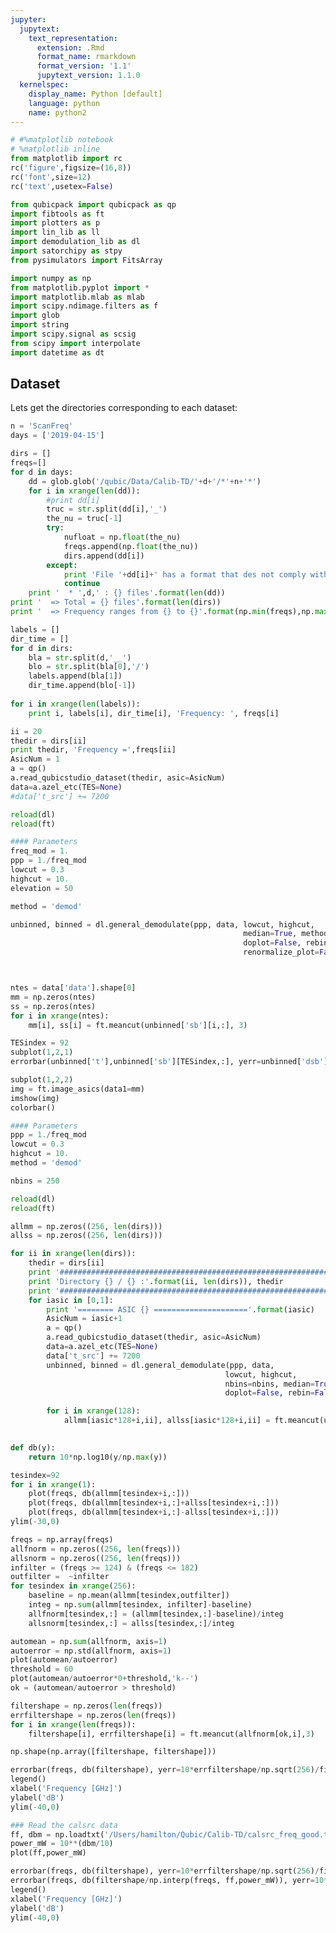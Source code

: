 ```yaml
---
jupyter:
  jupytext:
    text_representation:
      extension: .Rmd
      format_name: rmarkdown
      format_version: '1.1'
      jupytext_version: 1.1.0
  kernelspec:
    display_name: Python [default]
    language: python
    name: python2
---
```


```python
# #%matplotlib notebook
# %matplotlib inline
from matplotlib import rc
rc('figure',figsize=(16,8))
rc('font',size=12)
rc('text',usetex=False)

from qubicpack import qubicpack as qp
import fibtools as ft
import plotters as p
import lin_lib as ll
import demodulation_lib as dl
import satorchipy as stpy
from pysimulators import FitsArray

import numpy as np
from matplotlib.pyplot import *
import matplotlib.mlab as mlab
import scipy.ndimage.filters as f
import glob
import string
import scipy.signal as scsig
from scipy import interpolate
import datetime as dt

```

## Dataset
Lets get the directories corresponding to each dataset:

```python
n = 'ScanFreq'
days = ['2019-04-15']

dirs = []
freqs=[]
for d in days:
    dd = glob.glob('/qubic/Data/Calib-TD/'+d+'/*'+n+'*')
    for i in xrange(len(dd)): 
        #print dd[i]
        truc = str.split(dd[i],'_')
        the_nu = truc[-1]
        try:
            nufloat = np.float(the_nu)
            freqs.append(np.float(the_nu))
            dirs.append(dd[i])
        except:
            print 'File '+dd[i]+' has a format that des not comply with expectations => rejected'
            continue
    print '  * ',d,' : {} files'.format(len(dd))
print '  => Total = {} files'.format(len(dirs))
print '  => Frequency ranges from {} to {}'.format(np.min(freqs),np.max(freqs))

```

```python
labels = []
dir_time = []
for d in dirs:
    bla = str.split(d,'__')
    blo = str.split(bla[0],'/')
    labels.append(bla[1])
    dir_time.append(blo[-1])
    
for i in xrange(len(labels)): 
    print i, labels[i], dir_time[i], 'Frequency: ', freqs[i]

```

```python
ii = 20
thedir = dirs[ii]
print thedir, 'Frequency =',freqs[ii]
AsicNum = 1
a = qp()
a.read_qubicstudio_dataset(thedir, asic=AsicNum)
data=a.azel_etc(TES=None)
#data['t_src'] += 7200

```

```python
reload(dl)
reload(ft)

#### Parameters
freq_mod = 1.
ppp = 1./freq_mod
lowcut = 0.3
highcut = 10.
elevation = 50

method = 'demod'

unbinned, binned = dl.general_demodulate(ppp, data, lowcut, highcut,
                                                    median=True, method=method, 
                                                    doplot=False, rebin=False, 
                                                    renormalize_plot=False, verbose=True)



ntes = data['data'].shape[0]
mm = np.zeros(ntes)
ss = np.zeros(ntes)
for i in xrange(ntes):
    mm[i], ss[i] = ft.meancut(unbinned['sb'][i,:], 3)

TESindex = 92
subplot(1,2,1)
errorbar(unbinned['t'],unbinned['sb'][TESindex,:], yerr=unbinned['dsb'][TESindex,:], fmt='ro')

subplot(1,2,2)
img = ft.image_asics(data1=mm)
imshow(img)
colorbar()
```

```python
#### Parameters
ppp = 1./freq_mod
lowcut = 0.3
highcut = 10.
method = 'demod'

nbins = 250

reload(dl)
reload(ft)

allmm = np.zeros((256, len(dirs)))
allss = np.zeros((256, len(dirs)))

for ii in xrange(len(dirs)):
    thedir = dirs[ii]
    print '##############################################################'
    print 'Directory {} / {} :'.format(ii, len(dirs)), thedir
    print '##############################################################'
    for iasic in [0,1]:
        print '======== ASIC {} ====================='.format(iasic)
        AsicNum = iasic+1
        a = qp()
        a.read_qubicstudio_dataset(thedir, asic=AsicNum)
        data=a.azel_etc(TES=None)
        data['t_src'] += 7200
        unbinned, binned = dl.general_demodulate(ppp, data, 
                                                lowcut, highcut,
                                                nbins=nbins, median=True, method=method, 
                                                doplot=False, rebin=False, verbose=False)

        for i in xrange(128):
            allmm[iasic*128+i,ii], allss[iasic*128+i,ii] = ft.meancut(unbinned['sb'][i,:], 3)
    

```

```python
def db(y):
    return 10*np.log10(y/np.max(y))

tesindex=92
for i in xrange(1):
    plot(freqs, db(allmm[tesindex+i,:]))
    plot(freqs, db(allmm[tesindex+i,:]+allss[tesindex+i,:]))
    plot(freqs, db(allmm[tesindex+i,:]-allss[tesindex+i,:]))
ylim(-30,0)
```

```python

freqs = np.array(freqs)
allfnorm = np.zeros((256, len(freqs)))
allsnorm = np.zeros((256, len(freqs)))
infilter = (freqs >= 124) & (freqs <= 182)
outfilter =  ~infilter
for tesindex in xrange(256):
    baseline = np.mean(allmm[tesindex,outfilter])
    integ = np.sum(allmm[tesindex, infilter]-baseline)
    allfnorm[tesindex,:] = (allmm[tesindex,:]-baseline)/integ
    allsnorm[tesindex,:] = allss[tesindex,:]/integ

```

```python
automean = np.sum(allfnorm, axis=1)
autoerror = np.std(allfnorm, axis=1)    
plot(automean/autoerror)
threshold = 60
plot(automean/autoerror*0+threshold,'k--')
ok = (automean/autoerror > threshold)

filtershape = np.zeros(len(freqs))
errfiltershape = np.zeros(len(freqs))
for i in xrange(len(freqs)):
    filtershape[i], errfiltershape[i] = ft.meancut(allfnorm[ok,i],3)
```

```python
np.shape(np.array([filtershape, filtershape]))
```

```python
errorbar(freqs, db(filtershape), yerr=10*errfiltershape/np.sqrt(256)/filtershape,fmt='ro-', label='$3\sigma$ Clipped mean over all TES')
legend()
xlabel('Frequency [GHz]')
ylabel('dB')
ylim(-40,0)
```

```python
### Read the calsrc data
ff, dbm = np.loadtxt('/Users/hamilton/Qubic/Calib-TD/calsrc_freq_good.txt').T
power_mW = 10**(dbm/10)
plot(ff,power_mW)
```

```python
errorbar(freqs, db(filtershape), yerr=10*errfiltershape/np.sqrt(256)/filtershape,fmt='ro-', label='Raw')
errorbar(freqs, db(filtershape/np.interp(freqs, ff,power_mW)), yerr=10*errfiltershape/np.sqrt(256)/filtershape,fmt='ko-', label='Source Spectral Response corrected')
legend()
xlabel('Frequency [GHz]')
ylabel('dB')
ylim(-40,0)
```

```python

```
